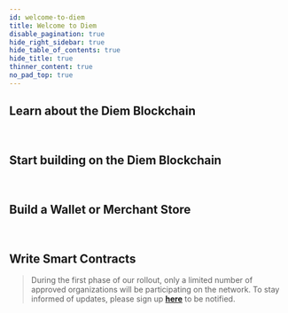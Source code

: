 ```yaml
---
id: welcome-to-diem
title: Welcome to Diem
disable_pagination: true
hide_right_sidebar: true
hide_table_of_contents: true
hide_title: true
thinner_content: true
no_pad_top: true
---
```



<LandingHeaderModule
  title="Diem Developers"
  copy="Explore the technical and economic concepts behind the Diem Payment Network"
  cta="Take me to Guides"
  ctaLink="/docs/basics/basics-txns-states"
  img="/img/developers-illustration.png"
  imgAlt="Diem Developers"
/>

## **Learn about the Diem Blockchain**

<CardsWrapper cardsPerRow={3} justify={true}>
  <OverlayCard
    title="Transactions and states"
    description="Learn about how the fundamentals of the Diem Blockchain work"
    icon="img/transaction-workflows.svg"
    iconDark="img/transaction-workflows-dark.svg"
    to="/docs/basics/basics-txns-states"
  />
  <OverlayCard
    title="Validator nodes"
    description="Explore Diem nodes and their components"
    icon="img/diem-nodes.svg"
    iconDark="img/diem-nodes-dark.svg"
    to="/docs/basics/basics-validator-nodes"
  />
  <OverlayCard
    title="Accounts"
    description="Read about accounts and account resources"
    icon="img/accounts.svg"
    iconDark="img/accounts-dark.svg"
    to="/docs/basics/basics-accounts"
  />

</CardsWrapper>

<br/>

## **Start building on the Diem Blockchain**

<CardsWrapper cardsPerRow={3} justify={true}>
  <OverlayCard
    title="SDKs"
    description="Use our SDKs to build on the Diem Blockchain"
    icon="img/backend.svg"
    iconDark="img/backend-dark.svg"
    to="/docs/tools/sdks"
  />
  <OverlayCard
    title="My first client"
    description="Develop your first client using our SDKs"
    icon="img/my-first-client.svg"
    iconDark="img/my-first-client-dark.svg"
    to="/docs/tutorials/tutorial-my-first-client"
  />
  <OverlayCard
    title="JSON-RPC specifications"
    description="Read the JSON-RPC specifications"
    icon="img/json-rpc-api.svg"
    iconDark="img/json-rpc-api-dark.svg"
    to="https://github.com/diem/diem/blob/main/json-rpc/json-rpc-spec.md"
  />
</CardsWrapper>

<br/>

## **Build a Wallet or Merchant Store**

<CardsWrapper cardsPerRow={3} justify={true}>
  <OverlayCard
    title="Integration guide"
    description="Integrate your wallet or merchant store with the DPN"
    icon="img/integrate-your-merchant-store-with-the-lpn.svg"
    iconDark="img/integrate-your-merchant-store-with-the-lpn-dark.svg"
    to="/docs/wallets-and-merchant-stores/integrate-wallet-merchant-dpn"
  />
  <OverlayCard
    title="Mini Wallet"
    description="Try our Mini Wallet running on Diem testnet"
    icon="img/introduction-to-wallets.svg"
    iconDark="img/introduction-to-wallets-dark.svg"
    to="/docs/wallets-and-merchant-stores/try-our-mini-wallet"
  />
  <OverlayCard
    title="Public Demo Merchant Store"
    description="Try our Public Demo Merchant Store running on Diem testnet"
    icon="img/reference-merchant-store-setup.svg"
    iconDark="img/reference-merchant-store-setup-dark.svg"
    to="/docs/wallets-and-merchant-stores/diem-reference-merchant-store/reference-merchant-public-demo"
  />
</CardsWrapper>

<br/>

## **Write Smart Contracts**

<CardsWrapper cardsPerRow={3} justify={true}>
  <OverlayCard
    title="Move introduction"
    description="Write Move programs that securely and flexibly manage and transfer assets"
    icon="img/introduction-to-move.svg"
    iconDark="img/introduction-to-move-dark.svg"
    to="/docs/move/move-start-here/move-introduction"
  />
  <OverlayCard
    title="Modules and scripts"
    description="Learn about Move modules and scripts"
    icon="img/modules-and-scripts.svg"
    iconDark="img/modules-and-scripts-dark.svg"
    to="/docs/move/move-start-here/move-modules-and-scripts"
  />
  <OverlayCard
    title="Create coins"
    description="Try creating coins using Move"
    icon="img/diem-coin-sourcing.svg"
    iconDark="img/diem-coin-sourcing-dark.svg"
    to="/docs/move/move-start-here/move-creating-coins"
  />
</CardsWrapper>

<MarketingModule
  title="The Official Diem Reference Wallet"
  copy="Explore the official Diem Reference Wallet, with full functionality and interactive testnet connectivity"
  cta="Try it out"
  ctaLink="/docs/wallets-and-merchant-stores/diem-reference-wallet"
  img="/img/marketing-module.jpg"
  imgAlt="Computer screen showing Diem wallet app"
/>

<BlockQuote type="info">
  During the first phase of our rollout, only a limited number of approved organizations will be participating on the
  network. To stay informed of updates, please sign up <b><a href="/newsletter_form">here</a></b> to be notified.
</BlockQuote>
